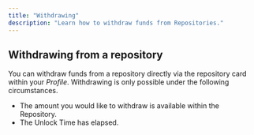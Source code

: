 ```yaml
---
title: "Withdrawing"
description: "Learn how to withdraw funds from Repositories."
---
```


## Withdrawing from a repository

You can withdraw funds from a repository directly via the repository card within your _Profile_. Withdrawing is only possible under the following circumstances.

<ul>
  <li>
    The amount you would like to withdraw is available within the Repository.
  </li>
  <li>The Unlock Time has elapsed.</li>
</ul>
